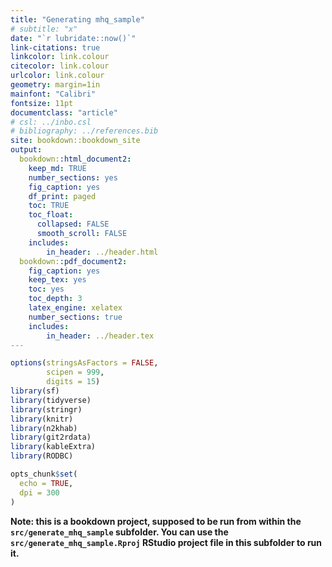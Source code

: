```yaml
---
title: "Generating mhq_sample"
# subtitle: "x"
date: "`r lubridate::now()`"
link-citations: true
linkcolor: link.colour
citecolor: link.colour
urlcolor: link.colour
geometry: margin=1in
mainfont: "Calibri"
fontsize: 11pt
documentclass: "article"
# csl: ../inbo.csl
# bibliography: ../references.bib
site: bookdown::bookdown_site
output:
  bookdown::html_document2:
    keep_md: TRUE
    number_sections: yes
    fig_caption: yes
    df_print: paged
    toc: TRUE
    toc_float:
      collapsed: FALSE
      smooth_scroll: FALSE
    includes:
        in_header: ../header.html
  bookdown::pdf_document2:
    fig_caption: yes
    keep_tex: yes
    toc: yes
    toc_depth: 3
    latex_engine: xelatex
    number_sections: true
    includes:
        in_header: ../header.tex
---
```


```r
options(stringsAsFactors = FALSE,
        scipen = 999, 
        digits = 15)
library(sf)
library(tidyverse)
library(stringr)
library(knitr)
library(n2khab)
library(git2rdata)
library(kableExtra)
library(RODBC)

opts_chunk$set(
  echo = TRUE,
  dpi = 300
)
```

**Note: this is a bookdown project, supposed to be run from within the `src/generate_mhq_sample` subfolder. You can use the `src/generate_mhq_sample.Rproj` RStudio project file in this subfolder to run it.**





